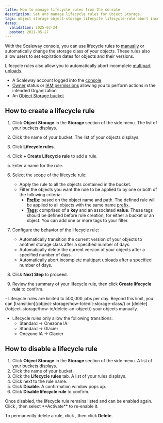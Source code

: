 ```yaml
---
title: How to manage lifecycle rules from the console
description: Set and manage lifecycle rules for Object Storage.
tags: object storage object-storage lifecycle lifecycle-rule abort incomplete multipart upload expire version
dates:
  validation: 2025-03-24
  posted: 2021-05-27
---
```



With the Scaleway console, you can use lifecycle rules to [manually](/object-storage/how-to/edit-storage-class/) or automatically change the storage class of your objects. These rules also allow users to set expiration dates for objects and their versions.

Lifecycle rules also allow you to automatically abort incomplete [multipart uploads](/object-storage/api-cli/multipart-uploads/).

<Requirements />

- A Scaleway account logged into the [console](https://console.scaleway.com)
- [Owner](/iam/concepts/#owner) status or [IAM permissions](/iam/concepts/#permission) allowing you to perform actions in the intended Organization
- An [Object Storage bucket](/object-storage/how-to/create-a-bucket/)

## How to create a lifecycle rule
1. Click **Object Storage** in the **Storage** section of the side menu. The list of your buckets displays.
2. Click the name of your bucket. The list of your objects displays.
3. Click **Lifecycle rules**.
4. Click **+ Create Lifecycle rule** to add a rule.
5. Enter a name for the rule.
6. Select the scope of the lifecycle rule:
    - Apply the rule to all the objects contained in the bucket.
    - Filter the objects you want the rule to be applied to by one or both of the following criteria:
        - [**Prefix**](/object-storage/concepts/#prefix): based on the object name and path. The defined rule will be applied to all objects with the same name [prefix](/object-storage/concepts/#prefix).
        - [**Tags**](/object-storage/concepts/#tags): comprised of a **key** and an associated **value**. These tags should be defined before rule creation, for either a bucket or an object. You can add one or more tags to your filter.
7. Configure the behavior of the lifecycle rule:
    - Automatically transition the current version of your objects to another storage class after a specified number of days. 
    - Automatically delete the current version of your objects after a specified number of days.
    - Automatically abort [incomplete multipart uploads](/object-storage/api-cli/multipart-uploads/#aborting-a-multipart-upload) after a specified number of days.

8. Click **Next Step** to proceed.

9. Review the summary of your lifecycle rule, then click **Create lifecycle rule** to confirm.

<Message type="important">
  - Lifecycle rules are limited to 500,000 jobs per day. Beyond this limit, you can [transition](/object-storage/how-to/edit-storage-class/) or [delete](/object-storage/how-to/delete-an-object/) your objects manually. 

  - Lifecycle rules only allow the following transitions:
    - Standard -> Onezone IA
    - Standard -> Glacier
    - Onezone IA -> Glacier
</Message>

## How to disable a lifecycle rule

1. Click **Object Storage** in the **Storage** section of the side menu. A list of your buckets displays.
2. Click the name of your bucket.
3. Click the **Lifecycle rules** tab. A list of your rules displays.
4. Click <Icon name="more" /> next to the rule name.
5. Click **Disable**. A confirmation window pops up.
6. Click **Disable lifecycle rule** to confirm.

<Message type="note">
Once disabled, the lifecycle rule remains listed and can be enabled again. Click <Icon name="more" />, then select **Activate** to re-enable it.
</Message>

To permanently delete a rule, click  <Icon name="more" />, then click **Delete**.